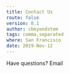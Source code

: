 ---
title: Contact Us
route: false
version: 0.1
author: cbeyondstem
tags: comma,separated
where: San Francisco
date: 2019-Nov-12
---

Have questions? Email <Contact/>
